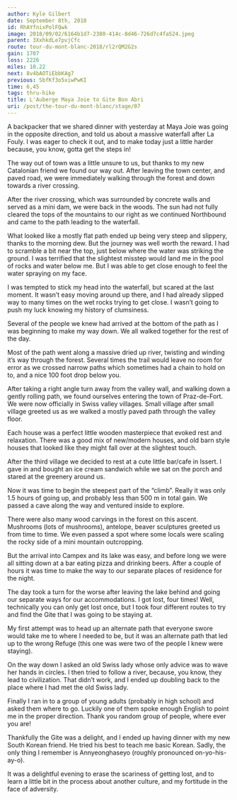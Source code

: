 ```yaml
---
author: Kyle Gilbert
date: September 8th, 2018
id: RhAYfnixPolFQwk
image: 2018/09/02/6164b1d7-2380-414c-8d46-726d7c4fa524.jpeg
parent: 3XxhkdLe7pvjCfc
route: tour-du-mont-blanc-2018/rl2rQM2G2s
gain: 1707
loss: 2226
miles: 10.22
next: 8v4bAOTiEbbKAg7
previous: SbfKf3o5xiwPwKI
time: 6,45
tags: thru-hike
title: L'Auberge Maya Joie to Gite Bon Abri
uri: /post/the-tour-du-mont-blanc/stage/07
---
```


<Stats />

<Route />

A backpacker that we shared dinner with yesterday at Maya Joie was going
in the opposite direction, and told us about a massive waterfall after La
Fouly. I was eager to check it out, and to make today just a little harder
because, you know, gotta get the steps in!

The way out of town was a little unsure to us, but thanks to my new Catalonian
friend we found our way out. After leaving the town center, and paved road, we
were immediately walking through the forest and down towards a river crossing.

After the river crossing, which was surrounded by concrete walls and served as a
mini dam, we were back in the woods. The sun had not fully cleared the tops of
the mountains to our right as we continued Northbound and came to the path
leading to the waterfall.

What looked like a mostly flat path ended up being very steep and slippery,
thanks to the morning dew. But the journey was well worth the reward. I had to
scramble a bit near the top, just below where the water was striking the
ground. I was terrified that the slightest misstep would land me in the pool of
rocks and water below me. But I was able to get close enough to feel the water
spraying on my face.

I was tempted to stick my head into the waterfall, but scared at the last
moment. It wasn’t easy moving around up there, and I had already slipped way to
many times on the wet rocks trying to get close. I wasn’t going to push my luck
knowing my history of clumsiness.

Several of the people we knew had arrived at the bottom of the path as I was
beginning to make my way down. We all walked together for the rest of the day.

Most of the path went along a massive dried up river, twisting and winding it’s
way through the forest. Several times the trail would leave no room for error
as we crossed narrow paths which sometimes had a chain to hold on to, and a
nice 100 foot drop below you.

After taking a right angle turn away from the valley wall, and walking down a
gently rolling path, we found ourselves entering the town of Praz-de-Fort. We
were now officially in Swiss valley villages. Small village after small village
greeted us as we walked a mostly paved path through the valley floor.

Each house was a perfect little wooden masterpiece that evoked rest and
relaxation. There was a good mix of new/modern houses, and old barn style
houses that looked like they might fall over at the slightest touch.

After the third village we decided to rest at a cute little bar/cafe in Issert.
I gave in and bought an ice cream sandwich while we sat on the porch and stared
at the greenery around us.

Now it was time to begin the steepest part of the “climb”. Really it was only
1.5 hours of going up, and probably less than 500 m in total gain. We passed a
cave along the way and ventured inside to explore.

There were also many wood carvings in the forest on this ascent. Mushrooms
(lots of mushrooms), antelope, beaver sculptures greeted us from time to time.
We even passed a spot where some locals were scaling the rocky side of a mini
mountain outcropping.

But the arrival into Campex and its lake was easy, and before long we were all
sitting down at a bar eating pizza and drinking beers. After a couple of hours
it was time to make the way to our separate places of residence for the night.

The day took a turn for the worse after leaving the lake behind and going our
separate ways for our accommodations. I got lost, four times! Well, technically
you can only get lost once, but I took four different routes to try and find
the Gite that I was going to be staying at.

My first attempt was to head up an alternate path that everyone swore would take
me to where I needed to be, but it was an alternate path that led up to the
wrong Refuge (this one was were two of the people I knew were staying).

On the way down I asked an old Swiss lady whose only advice was to wave her
hands in circles. I then tried to follow a river, because, you know, they lead
to civilization. That didn’t work, and I ended up doubling back to the place
where I had met the old Swiss lady.

Finally I ran in to a group of young adults (probably in high school) and asked
them where to go. Luckily one of them spoke enough English to point me in the
proper direction. Thank you random group of people, where ever you are!

Thankfully the Gite was a delight, and I ended up having dinner with my new
South Korean friend. He tried his best to teach me basic Korean. Sadly, the
only thing I remember is Annyeonghaseyo (roughly pronounced on-yo-his-ay-o).

It was a delightful evening to erase the scariness of getting lost, and to learn
a little bit in the process about another culture, and my fortitude in the face
of adversity.

